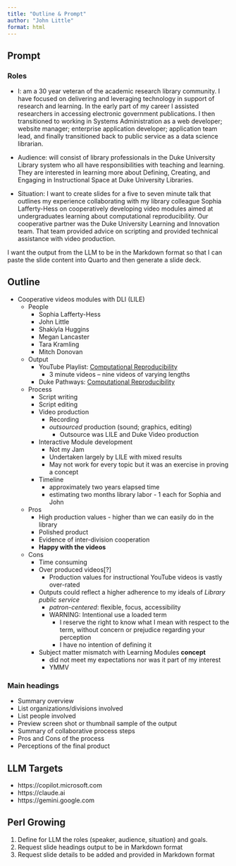 ```yaml
---
title: "Outline & Prompt"
author: "John Little"
format: html
---
```


## Prompt

### Roles

- I: am a 30 year veteran of the academic research library community.  I have focused on delivering and leveraging technology in support of research and learning.  In the early part of my career I assisted researchers in accessing electronic government publications.  I then transitioned to working in Systems Administration as a web developer; website manager; enterprise application developer; application team lead, and finally transitioned back to public service as a data science librarian.

- Audience: will consist of library professionals in the Duke University Library system who all have responsibilities with teaching and learning.  They are interested in learning more about Defining, Creating, and Engaging in Instructional Space at Duke University Libraries.

- Situation: I want to create slides for a five to seven minute talk that outlines my experience collaborating with my library colleague Sophia Lafferty-Hess on cooperatively developing video modules aimed at undergraduates learning about computational reproducibility.  Our cooperative partner was the Duke University Learning and Innovation team.  That team provided advice on scripting and provided technical assistance with video production.

I want the output from the LLM to be in the Markdown format so that I can paste the slide content into Quarto and then generate a slide deck.

## Outline

- Cooperative videos modules with DLI (LILE) 
	- People
		- Sophia Lafferty-Hess
		- John Little
		- Shakiyla Huggins
		- Megan Lancaster
		- Tara Kramling
		- Mitch Donovan
	- Output
		- YouTube Playlist:  [Computational Reproducibility](https://www.youtube.com/playlist?list=PLXsA_OlR0o0PcuagC_TUl32RULZkLHI1D) 
			- 3 minute videos -- nine videos of varying lengths
		- Duke Pathways: [Computational Reproducibility](https://pathways.duke.edu/pathwaypage/47)
	- Process
		- Script writing
		- Script editing
		- Video production
			- Recording
			- *outsourced* production (sound; graphics, editing)
				- Outsource was LILE and Duke Video production
		- Interactive Module development
			- Not my Jam
			- Undertaken largely by LILE with mixed results
			- May not work for every topic but it was an exercise in proving a concept
		- Timeline
			- approximately two years elapsed time
			- estimating two months library labor - 1 each for Sophia and John
	- Pros
		- High production values - higher than we can easily do in the library
		- Polished product
		- Evidence of inter-division cooperation
		- **Happy with the videos**
	- Cons
		- Time consuming
		- Over produced videos[?]
			- Production values for instructional YouTube videos is vastly over-rated 
		- Outputs could reflect a higher adherence to my ideals of *Library public service*
			- *patron-centered*: flexible, focus, accessibility
			- WARNING: Intentional use a loaded term
				- I reserve the right to know what I mean with respect to the term, without concern or prejudice regarding your perception
				- I have no intention of defining it
		- Subject matter mismatch with Learning Modules **concept** 
			- did not meet my expectations nor was it part of my interest
			- YMMV
			
### Main headings

- Summary overview
- List organizations/divisions involved
- List people involved
- Preview screen shot or thumbnail sample of the output 
- Summary of collaborative process steps
- Pros and Cons of the process
- Perceptions of the final product


## LLM Targets

- https://copilot.microsoft.com
- https://claude.ai
- https://gemini.google.com

## Perl Growing

1. Define for LLM the roles (speaker, audience, situation) and goals.
2. Request slide headings output to be in Markdown format
3. Request slide details to be added and provided in Markdown format